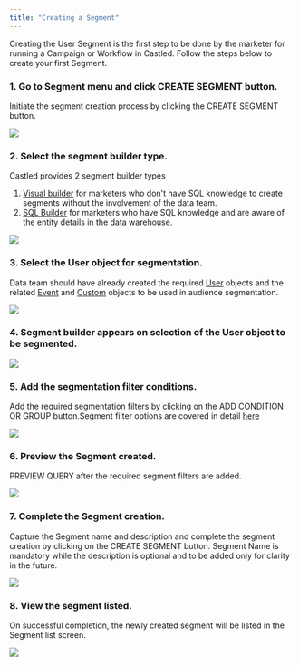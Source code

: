 ```yaml
---
title: "Creating a Segment"
---
```


Creating the User Segment is the first step to be done by the marketer for running a Campaign or Workflow in Castled. Follow the steps below to create your first Segment.  

### 1. Go to Segment menu and click CREATE SEGMENT button.   

Initiate the segment creation process by clicking the CREATE SEGMENT button.

![](/images/create-segment-1.png)

### 2. Select the segment builder type.   

Castled provides 2 segment builder types  
1. [Visual builder](/engagement/segmentation/visual-builder) for marketers who don't have SQL knowledge to create segments without the involvement of the data team.
2. [SQL Builder](/engagement/segmentation/sql-builder) for marketers who have SQL knowledge and are aware of the entity details in the data warehouse.

![](/images/create-segment-2.png)

### 3. Select the User object for segmentation.   

Data team should have already created the required [User](/schema/user) objects and the related [Event](/schema/event) and [Custom](/schema/custom) objects to be used in audience segmentation. 

![](/images/create-segment-3.png)

### 4. Segment builder appears on selection of the User object to be segmented.  

![](/images/create-segment-9.png)

### 5. Add the segmentation filter conditions.    

Add the required segmentation filters by clicking on the ADD CONDITION OR GROUP button.Segment filter options are covered in detail [here](/engagement/segmentation/segment-filter)

![](/images/create-segment-10.png)

### 6. Preview the Segment created.  

PREVIEW QUERY after the required segment filters are added.

![](/images/create-segment-11.png)

### 7. Complete the Segment creation.  

Capture the Segment name and description and complete the segment creation by clicking on the CREATE SEGMENT button. Segment Name is mandatory while the description is optional and to be added only for clarity in the future.

![](/images/create-segment-12.png)

### 8. View the segment listed.  

On successful completion, the newly created segment will be listed in the Segment list screen.

![](/images/create-segment-13.png)